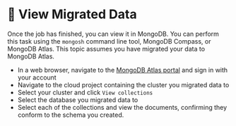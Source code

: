 
# 👐 View Migrated Data

Once the job has finished, you can view it in MongoDB. You can perform this task using the `mongosh` command line tool,
MongoDB Compass, or MongoDB Atlas. This topic assumes you have migrated your data to MongoDB Atlas.

- In a web browser, navigate to the [MongoDB Atlas portal](https://cloud.mongodb.com) and sign in with your account
- Navigate to the cloud project containing the cluster you migrated data to
- Select your cluster and click `View collections`
- Select the database you migrated data to
- Select each of the collections and view the documents, confirming they conform to the schema you created.

<Screenshot url="http://127.0.0.1:8278" src="img/view-migrated-data-atlas.png" alt="Screenshot of the connect modal" />